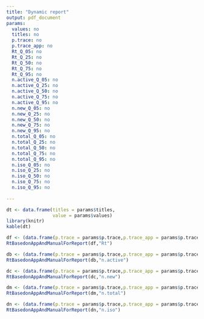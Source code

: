 ```yaml
---
title: "Dynamic report"
output: pdf_document
params:
  values: no
  titles: no    
  p.trace: no
  p.trace_app: no
  Rt_Q_05: no
  Rt_Q_25: no
  Rt_Q_50: no
  Rt_Q_75: no
  Rt_Q_95: no
  n.active_Q_05: no
  n.active_Q_25: no
  n.active_Q_50: no
  n.active_Q_75: no
  n.active_Q_95: no 
  n.new_Q_05: no
  n.new_Q_25: no
  n.new_Q_50: no
  n.new_Q_75: no
  n.new_Q_95: no
  n.total_Q_05: no
  n.total_Q_25: no
  n.total_Q_50: no
  n.total_Q_75: no
  n.total_Q_95: no 
  n.iso_Q_05: no
  n.iso_Q_25: no
  n.iso_Q_50: no
  n.iso_Q_75: no
  n.iso_Q_95: no   
  
---
```

  
```r
dt <- data.frame(titles = params$titles,
                 value = params$values) 
library(knitr)                           
kable(dt)
```
\newpage



```r

df <- (data.frame(p.trace = params$p.trace,p.trace_app = params$p.trace_app,Rt_Q_05=params$Rt_Q_05,Rt_Q_25= params$Rt_Q_25,Rt_Q_50=params$Rt_Q_50,Rt_Q_75=params$Rt_Q_75,Rt_Q_95=params$Rt_Q_95))
RtBasedonAppAndManualForReport(df,"Rt")

db <- (data.frame(p.trace = params$p.trace,p.trace_app = params$p.trace_app,n.active_Q_05=params$n.active_Q_05,n.active_Q_25= params$n.active_Q_25,n.active_Q_50=params$n.active_Q_50,n.active_Q_75=params$n.active_Q_75,n.active_Q_95=params$n.active_Q_95))
RtBasedonAppAndManualForReport(db,"n.active")

dc <- (data.frame(p.trace = params$p.trace,p.trace_app = params$p.trace_app,n.new_Q_05=params$n.new_Q_05,n.new_Q_25= params$n.new_Q_25,n.new_Q_50=params$n.new_Q_50,n.new_Q_75=params$n.new_Q_75,n.new_Q_95=params$n.new_Q_95))
RtBasedonAppAndManualForReport(dc,"n.new")

dm <- (data.frame(p.trace = params$p.trace,p.trace_app = params$p.trace_app,n.total_Q_05=params$n.total_Q_05,n.total_Q_25= params$n.total_Q_25,n.total_Q_50=params$n.total_Q_50,n.total_Q_75=params$n.total_Q_75,n.total_Q_95=params$n.total_Q_95))
RtBasedonAppAndManualForReport(dm,"n.total")

dn <- (data.frame(p.trace = params$p.trace,p.trace_app = params$p.trace_app,n.iso_Q_05=params$n.iso_Q_05,n.iso_Q_25= params$n.iso_Q_25,n.iso_Q_50=params$n.iso_Q_50,n.iso_Q_75=params$n.iso_Q_75,n.iso_Q_95=params$n.iso_Q_95))
RtBasedonAppAndManualForReport(dn,"n.iso")


```